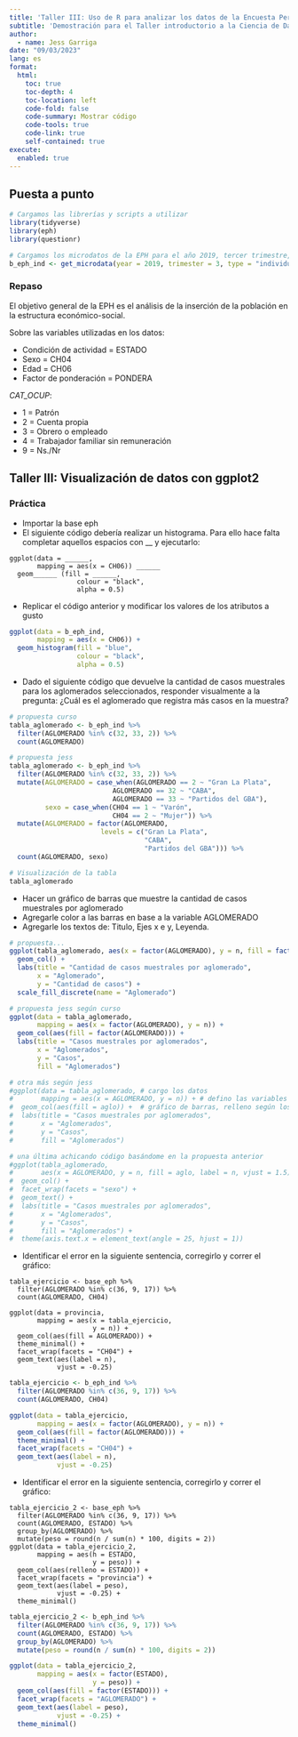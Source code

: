 ```yaml
---
title: 'Taller III: Uso de R para analizar los datos de la Encuesta Permanente de Hogares (INDEC, Argentina)'
subtitle: 'Demostración para el Taller introductorio a la Ciencia de Datos con R: Visualización de datos con ggplot2'
author:
  - name: Jess Garriga
date: "09/03/2023"
lang: es
format:
  html:
    toc: true
    toc-depth: 4
    toc-location: left
    code-fold: false
    code-summary: Mostrar código
    code-tools: true
    code-link: true
    self-contained: true
execute:
  enabled: true
---
```


## Puesta a punto

```r
# Cargamos las librerías y scripts a utilizar
library(tidyverse)
library(eph)
library(questionr)

# Cargamos los microdatos de la EPH para el año 2019, tercer trimestre, encuesta de tipo individual
b_eph_ind <- get_microdata(year = 2019, trimester = 3, type = "individual")
```

### Repaso

El objetivo general de la EPH es el análisis de la inserción de la población en la estructura económico-social. 

Sobre las variables utilizadas en los datos:

- Condición de actividad = ESTADO
- Sexo = CH04
- Edad = CH06
- Factor de ponderación = PONDERA

_CAT_OCUP_:

- 1 = Patrón
- 2 = Cuenta propia
- 3 = Obrero o empleado
- 4 = Trabajador familiar sin remuneración
- 9 = Ns./Nr

## Taller III: Visualización de datos con ggplot2

### Práctica

- Importar la base eph
- El siguiente código debería realizar un histograma. Para ello hace falta completar aquellos espacios con __ y ejecutarlo:

```{}
ggplot(data = ______, 
       mapping = aes(x = CH06)) ______ 
  geom______ (fill = ______,
                 colour = "black",
                 alpha = 0.5)
```

- Replicar el código anterior y modificar los valores de los atributos a gusto

```r
ggplot(data = b_eph_ind, 
       mapping = aes(x = CH06)) + 
  geom_histogram(fill = "blue",
                 colour = "black",
                 alpha = 0.5)
```

- Dado el siguiente código que devuelve la cantidad de casos muestrales para los aglomerados seleccionados, responder visualmente a la pregunta: ¿Cuál es el aglomerado que registra más casos en la muestra?

```r
# propuesta curso
tabla_aglomerado <- b_eph_ind %>% 
  filter(AGLOMERADO %in% c(32, 33, 2)) %>% 
  count(AGLOMERADO)

# propuesta jess
tabla_aglomerado <- b_eph_ind %>% 
  filter(AGLOMERADO %in% c(32, 33, 2)) %>% 
  mutate(AGLOMERADO = case_when(AGLOMERADO == 2 ~ "Gran La Plata",
                          AGLOMERADO == 32 ~ "CABA",
                          AGLOMERADO == 33 ~ "Partidos del GBA"),
         sexo = case_when(CH04 == 1 ~ "Varón",
                          CH04 == 2 ~ "Mujer")) %>%
  mutate(AGLOMERADO = factor(AGLOMERADO, 
                       levels = c("Gran La Plata", 
                                  "CABA", 
                                  "Partidos del GBA"))) %>%
  count(AGLOMERADO, sexo)
```

```r
# Visualización de la tabla
tabla_aglomerado
```

- Hacer un gráfico de barras que muestre la cantidad de casos muestrales por aglomerado
- Agregarle color a las barras en base a la variable AGLOMERADO
- Agregarle los textos de: Titulo, Ejes x e y, Leyenda.

```r
# propuesta...
ggplot(tabla_aglomerado, aes(x = factor(AGLOMERADO), y = n, fill = factor(AGLOMERADO))) +
  geom_col() +
  labs(title = "Cantidad de casos muestrales por aglomerado",
       x = "Aglomerado",
       y = "Cantidad de casos") +
  scale_fill_discrete(name = "Aglomerado")
```

```r
# propuesta jess según curso
ggplot(data = tabla_aglomerado,
       mapping = aes(x = factor(AGLOMERADO), y = n)) +
  geom_col(aes(fill = factor(AGLOMERADO))) + 
  labs(title = "Casos muestrales por aglomerados",
       x = "Aglomerados",
       y = "Casos",
       fill = "Aglomerados")

# otra más según jess
#ggplot(data = tabla_aglomerado, # cargo los datos
#       mapping = aes(x = AGLOMERADO, y = n)) + # defino las variables
#  geom_col(aes(fill = aglo)) +  # gráfico de barras, relleno según los valores de la variable
#  labs(title = "Casos muestrales por aglomerados",
#       x = "Aglomerados",
#       y = "Casos",
#       fill = "Aglomerados")

# una última achicando código basándome en la propuesta anterior
#ggplot(tabla_aglomerado, 
#       aes(x = AGLOMERADO, y = n, fill = aglo, label = n, vjust = 1.5)) +
#  geom_col() +
#  facet_wrap(facets = "sexo") +
#  geom_text() +
#  labs(title = "Casos muestrales por aglomerados",
#       x = "Aglomerados",
#       y = "Casos",
#       fill = "Aglomerados") +
#  theme(axis.text.x = element_text(angle = 25, hjust = 1))
```

- Identificar el error en la siguiente sentencia, corregirlo y correr el gráfico:

```{}
tabla_ejercicio <- base_eph %>% 
  filter(AGLOMERADO %in% c(36, 9, 17)) %>% 
  count(AGLOMERADO, CH04)

ggplot(data = provincia,
       mapping = aes(x = tabla_ejercicio,
                     y = n)) +
  geom_col(aes(fill = AGLOMERADO)) +
  theme_minimal() +
  facet_wrap(facets = "CH04") +
  geom_text(aes(label = n),
            vjust = -0.25)
```

```r
tabla_ejercicio <- b_eph_ind %>% 
  filter(AGLOMERADO %in% c(36, 9, 17)) %>% 
  count(AGLOMERADO, CH04)

ggplot(data = tabla_ejercicio,
       mapping = aes(x = factor(AGLOMERADO), y = n)) +
  geom_col(aes(fill = factor(AGLOMERADO))) +
  theme_minimal() +
  facet_wrap(facets = "CH04") +
  geom_text(aes(label = n),
            vjust = -0.25)
```

- Identificar el error en la siguiente sentencia, corregirlo y correr el gráfico:

```{}
tabla_ejercicio_2 <- base_eph %>% 
  filter(AGLOMERADO %in% c(36, 9, 17)) %>% 
  count(AGLOMERADO, ESTADO) %>% 
  group_by(AGLOMERADO) %>% 
  mutate(peso = round(n / sum(n) * 100, digits = 2))
ggplot(data = tabla_ejercicio_2,
       mapping = aes(h = ESTADO,
                     y = peso)) +
  geom_col(aes(relleno = ESTADO)) +
  facet_wrap(facets = "provincia") +
  geom_text(aes(label = peso),
            vjust = -0.25) +
  theme_minimal()
```

```r
tabla_ejercicio_2 <- b_eph_ind %>% 
  filter(AGLOMERADO %in% c(36, 9, 17)) %>% 
  count(AGLOMERADO, ESTADO) %>% 
  group_by(AGLOMERADO) %>% 
  mutate(peso = round(n / sum(n) * 100, digits = 2))

ggplot(data = tabla_ejercicio_2,
       mapping = aes(x = factor(ESTADO),
                     y = peso)) +
  geom_col(aes(fill = factor(ESTADO))) +
  facet_wrap(facets = "AGLOMERADO") +
  geom_text(aes(label = peso),
            vjust = -0.25) +
  theme_minimal()
```
